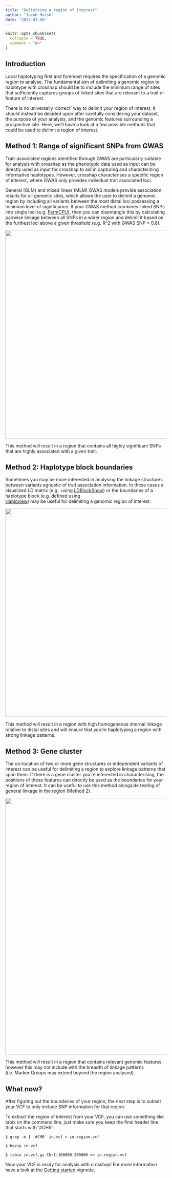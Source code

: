 ```yaml
---
title: "Delimiting a region of interest"
author: "Jacob Marsh"
date: "2023-03-08"
---
```


```r
knitr::opts_chunk$set(
  collapse = TRUE,
  comment = "#>"
)
```

## Introduction

Local haplotyping first and foremost requires the specification of a genomic region to 
analyse. The fundamental aim of delimiting a genomic region to haplotype with crosshap 
should be to include the minimum range of sites that sufficiently captures groups of 
linked sites that are relevant to a trait or feature of interest.

There is no universally 'correct' way to delimit your region of interest, it should 
instead be decided upon after carefully considering your dataset, the purpose of your 
analysis, and the genomic features surrounding a prospective site. Here, we'll have a 
look at a few possible methods that could be used to delimit a region of interest.

## Method 1: Range of significant SNPs from GWAS

Trait-associated regions identified through GWAS are particularly suitable for 
analysis with crosshap as the phenotypic data used as input can be directly used as input 
for crosshap to aid in capturing and characterizing informative haplotypes. However, 
crosshap characterises a specific region of interest, where GWAS only provides individual 
trait associated loci. 

General (GLM) and mixed linear (MLM) GWAS models provide 
association results for all genomic sites, which allows the user to delimit a genomic 
region by including all variants between the most distal loci possessing a minimum level 
of significance. If your GWAS method combines linked SNPs into single loci
(e.g. [FarmCPU](https://doi.org/10.1371/journal.pgen.1005767)), then you can disentangle this by calculating pairwise linkage between 
all SNPs in a wider region and delimit it based on the furthest loci above a given 
threshold (e.g. R^2 with GWAS SNP > 0.8).

![](https://github.com/JacobIMarsh/crosshapimages/blob/main/images/Method1.jpeg?raw=true){width=650px}

This method will result in a region that contains all highly significant SNPs that are 
highly associated with a given trait.

## Method 2: Haplotype block boundaries 

Sometimes you may be more interested in analysing the linkage structures between variants
agnostic of trait association information. In these cases a visualized LD matrix (e.g. 
using [LDBlockShow](https://doi.org/10.1093/bib/bbaa227)) or the boundaries of a haplotype block (e.g. defined using     
[Haploview](https://doi.org/10.1093/bioinformatics/bth457)) may be useful for delimiting a genomic region of interest.

![](https://github.com/JacobIMarsh/crosshapimages/blob/main/images/Method2.jpeg?raw=true){width=650}

This method will result in a region with high homogeneous internal linkage relative to 
distal sites and will ensure that you're haplotyping a region with strong linkage patterns.

## Method 3: Gene cluster

The co-location of two or more gene structures or independent variants of interest can 
be useful for delimiting a region to explore linkage patterns that span them. If there is 
a gene cluster you're interested in characterising, the positions of these features can 
directly be used as the boundaries for your region of interest. It can be useful to 
use this method alongside testing of general linkage in the region (Method 2).

![](https://github.com/JacobIMarsh/crosshapimages/blob/main/images/Method3.jpeg?raw=true){width=800}

This method will result in a region that contains relevant genomic features, however this 
may not include with the breadth of linkage patterns (i.e. Marker Groups may extend beyond 
the region analysed).

## What now?

After figuring out the boundaries of your region, the next step is to subset your VCF to 
only include SNP information for that region. 

To extract the region of interest from your VCF, you can use something like tabix on 
the command line, just make sure you keep the final header line that starts with '#CHR': 

`$ grep -m 1 '#CHR' in.vcf > in.region.vcf`

`$ bgzip in.vcf`

`$ tabix in.vcf.gz Chr1:100000-200000 >> in.region.vcf`

Now your VCF is ready for analysis with crosshap! For more information have a look at 
the [Getting started](Getting_started.html) vignette. 

